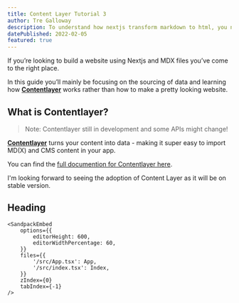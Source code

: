 ```yaml
---
title: Content Layer Tutorial 3
author: Tre Galloway
description: To understand how nextjs transform markdown to html, you need to know a bit more about how contentlayer works.
datePublished: 2022-02-05
featured: true
---
```


If you’re looking to build a website using Nextjs and MDX files you’ve come to the right place.

In this guide you’ll mainly be focusing on the sourcing of data and learning how **[Contentlayer](https://github.com/contentlayerdev/contentlayer)** works rather than how to make a pretty looking website.

## **What is Contentlayer?**

> Note: Contentlayer still in development and some APIs might change!

**[Contentlayer](https://github.com/contentlayerdev/contentlayer)** turns your content into data - making it super easy to import MD(X) and CMS content in your app.

You can find the [full documention for Contentlayer here](https://www.contentlayer.dev/docs).

I'm looking forward to seeing the adoption of Content Layer as it will be on stable version.

## Heading

```tsx SandpackEmbed.tsx
<SandpackEmbed
    options={{
        editorHeight: 600,
        editorWidthPercentage: 60,
    }}
    files={{
        '/src/App.tsx': App,
        '/src/index.tsx': Index,
    }}
    zIndex={0}
    tabIndex={-1}
/>
```
